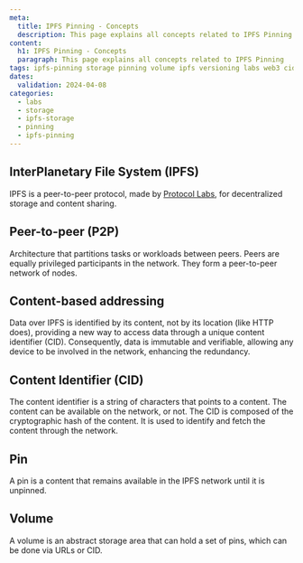 ```yaml
---
meta:
  title: IPFS Pinning - Concepts
  description: This page explains all concepts related to IPFS Pinning
content:
  h1: IPFS Pinning - Concepts
  paragraph: This page explains all concepts related to IPFS Pinning
tags: ipfs-pinning storage pinning volume ipfs versioning labs web3 cid
dates:
  validation: 2024-04-08
categories:
  - labs
  - storage
  - ipfs-storage
  - pinning
  - ipfs-pinning
---
```


## InterPlanetary File System (IPFS)

IPFS is a peer-to-peer protocol, made by [Protocol Labs](https://protocol.ai/), for decentralized storage and content sharing.

## Peer-to-peer (P2P)

Architecture that partitions tasks or workloads between peers. Peers are equally privileged participants in the network. They form a peer-to-peer network of nodes.

## Content-based addressing

Data over IPFS is identified by its content, not by its location (like HTTP does), providing a new way to access data through a unique content identifier (CID). Consequently, data is immutable and verifiable, allowing any device to be involved in the network, enhancing the redundancy.

## Content Identifier (CID)

The content identifier is a string of characters that points to a content. The content can be available on the network, or not. The CID is composed of the cryptographic hash of the content. It is used to identify and fetch the content through the network.

## Pin

A pin is a content that remains available in the IPFS network until it is unpinned.

## Volume

A volume is an abstract storage area that can hold a set of pins, which can be done via URLs or CID.
